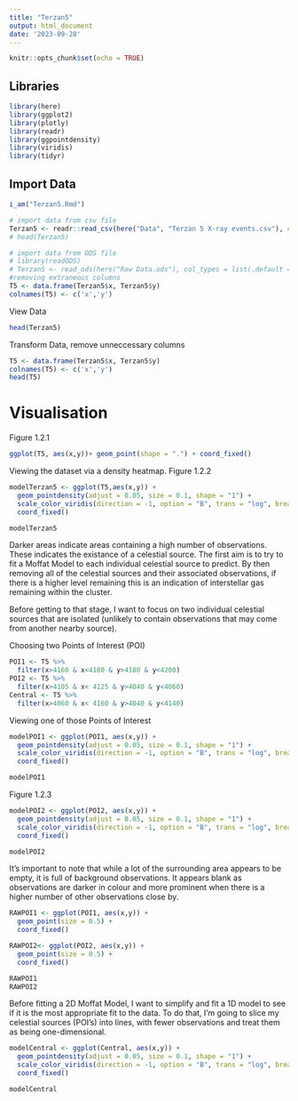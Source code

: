 ```yaml
---
title: "Terzan5"
output: html_document
date: '2023-09-28'
---
```


```r
knitr::opts_chunk$set(echo = TRUE)
```

## Libraries

```r
library(here)
library(ggplot2)
library(plotly)
library(readr)
library(ggpointdensity)
library(viridis)
library(tidyr)
```


## Import Data


```r
i_am("Terzan5.Rmd")

# import data from csv file
Terzan5 <- readr::read_csv(here("Data", "Terzan 5 X-ray events.csv"), col_types = list(.default = readr::col_guess()), )
# head(Terzan5)

# import data from ODS file
# library(readODS)
# Terzan5 <- read_ods(here("Raw Data.ods"), col_types = list(.default = readr::col_guess()), )
#removing extraneous columns
T5 <- data.frame(Terzan5$x, Terzan5$y)
colnames(T5) <- c('x','y')
```


View Data
```r
head(Terzan5)
```

Transform Data, remove unneccessary columns
```r
T5 <- data.frame(Terzan5$x, Terzan5$y)
colnames(T5) <- c('x','y')
head(T5)
```


# Visualisation
Figure 1.2.1
```r
ggplot(T5, aes(x,y))+ geom_point(shape = ".") + coord_fixed()
```

Viewing the dataset via a density heatmap.
Figure 1.2.2
```r
modelTerzan5 <- ggplot(T5,aes(x,y)) + 
  geom_pointdensity(adjust = 0.05, size = 0.1, shape = "1") + 
  scale_color_viridis(direction = -1, option = "B", trans = "log", breaks = c(10, 100, 1000, 10000)) + 
  coord_fixed()

modelTerzan5
```

Darker areas indicate areas containing a high number of observations. These indicates the existance of a celestial source. The first aim is to try to fit a Moffat Model to each individual celestial source to predict. By then removing all of the celestial sources and their associated observations, if there is a higher level remaining this is an indication of interstellar gas remaining within the cluster. 

Before getting to that stage, I want to focus on two individual celestial sources that are isolated (unlikely to contain observations that may come from another nearby source).

Choosing two Points of Interest (POI)
```r
POI1 <- T5 %>%
  filter(x>4160 & x<4180 & y>4180 & y<4200)
POI2 <- T5 %>%
  filter(x>4105 & x< 4125 & y>4040 & y<4060)
Central <- T5 %>%
  filter(x>4060 & x< 4160 & y>4040 & y<4140)
```

Viewing one of those Points of Interest
```r
modelPOI1 <- ggplot(POI1, aes(x,y)) +
  geom_pointdensity(adjust = 0.05, size = 0.1, shape = "1") + 
  scale_color_viridis(direction = -1, option = "B", trans = "log", breaks = c(10, 100, 1000)) + 
  coord_fixed()

modelPOI1
```

Figure 1.2.3
```r
modelPOI2 <- ggplot(POI2, aes(x,y)) +
  geom_pointdensity(adjust = 0.05, size = 0.1, shape = "1") + 
  scale_color_viridis(direction = -1, option = "B", trans = "log", breaks = c(10, 100, 1000)) + 
  coord_fixed()

modelPOI2
```

It's important to note that while a lot of the surrounding area appears to be empty, it is full of background observations. It appears blank as observations are darker in colour and more prominent when there is a higher number of other observations close by.

```r
RAWPOI1 <- ggplot(POI1, aes(x,y)) +
  geom_point(size = 0.5) +
  coord_fixed()

RAWPOI2<- ggplot(POI2, aes(x,y)) +
  geom_point(size = 0.5) +
  coord_fixed()

RAWPOI1
RAWPOI2
```



Before fitting a 2D Moffat Model, I want to simplify and fit a 1D model to see if it is the most appropriate fit to the data. To do that, I'm going to slice my celestial sources (POI's) into lines, with fewer observations and treat them as being one-dimensional. 


```r
modelCentral <- ggplot(Central, aes(x,y)) +
  geom_pointdensity(adjust = 0.05, size = 0.1, shape = "1") + 
  scale_color_viridis(direction = -1, option = "B", trans = "log", breaks = c(10, 100, 1000)) + 
  coord_fixed()

modelCentral
```

